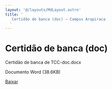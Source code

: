 ```yaml
---
layout: '@/layouts/MdLayout.astro'
title: '
   Certidão de banca (doc) — Campus Arapiraca
  '
---
```






Certidão de banca (doc)
=======================












 Certidão de banca de TCC-doc.docx
   

 Documento Word
 (38.6KB)
 

<a class="btn btn-secondary download" href="https://arapiraca.ufal.br/graduacao/ciencia-da-computacao/documentos/tcc/documentos-para-o-orientador/certidao-de-banca-de-tcc-doc.docx/@@download/file/Certidão de banca de TCC-doc.docx">
 Baixar
</a>












